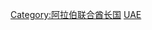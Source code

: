 {{Commons cat|Culture of the United Arab Emirates}}

[[Category:阿拉伯联合酋长国|Category:阿拉伯联合酋长国]]
[[Category:亚洲各国文化|UAE]]